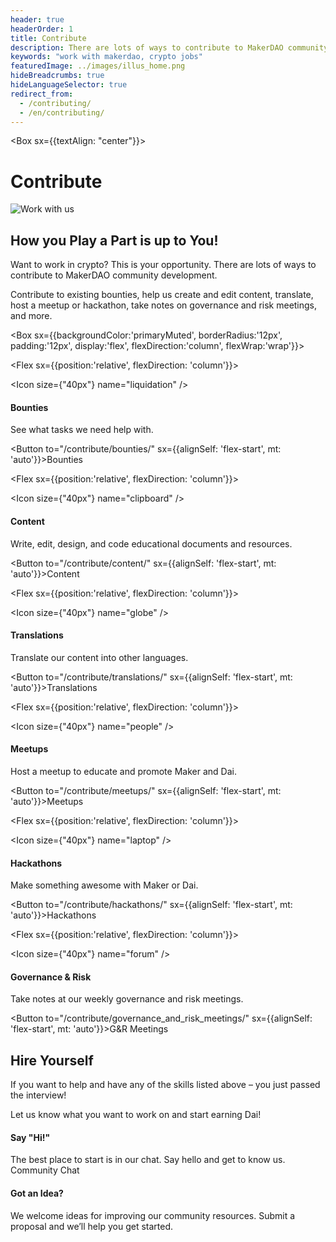 ```yaml
---
header: true
headerOrder: 1
title: Contribute
description: There are lots of ways to contribute to MakerDAO community development. Contribute to existing bounties, help us create and edit content, translate, host a meetup or hackathon, take notes on governance and risk meetings, and more.
keywords: "work with makerdao, crypto jobs"
featuredImage: ../images/illus_home.png
hideBreadcrumbs: true
hideLanguageSelector: true
redirect_from:
  - /contributing/
  - /en/contributing/
---
```


<Box sx={{textAlign: "center"}}>

# Contribute

![Work with us](/images/illus_work.png)

</Box>

## How you Play a Part is up to You!

Want to work in crypto? This is your opportunity. There are lots of ways to contribute to MakerDAO community development. 

Contribute to existing bounties, help us create and edit content, translate, host a meetup or hackathon, take notes on governance and risk meetings, and more.

<Box sx={{backgroundColor:'primaryMuted', borderRadius:'12px', padding:'12px', display:'flex', flexDirection:'column', flexWrap:'wrap'}}>

<Chocolate>

<Flex sx={{position:'relative', flexDirection: 'column'}}>

<Icon size={"40px"} name="liquidation" />

#### Bounties

See what tasks we need help with.

<Button to="/contribute/bounties/" sx={{alignSelf: 'flex-start', mt: 'auto'}}>Bounties</Button>

</Flex>

<Flex sx={{position:'relative', flexDirection: 'column'}}>

<Icon size={"40px"} name="clipboard" />

#### Content

Write, edit, design, and code educational documents and resources.

<Button to="/contribute/content/" sx={{alignSelf: 'flex-start', mt: 'auto'}}>Content</Button>

</Flex>

<Flex sx={{position:'relative', flexDirection: 'column'}}>

<Icon size={"40px"} name="globe" />

#### Translations

Translate our content into other languages.

<Button to="/contribute/translations/" sx={{alignSelf: 'flex-start', mt: 'auto'}}>Translations</Button>

</Flex>

<Flex sx={{position:'relative', flexDirection: 'column'}}>

<Icon size={"40px"} name="people" />

#### Meetups

Host a meetup to educate and promote Maker and Dai.

<Button to="/contribute/meetups/" sx={{alignSelf: 'flex-start', mt: 'auto'}}>Meetups</Button>

</Flex>

<Flex sx={{position:'relative', flexDirection: 'column'}}>

 <Icon size={"40px"} name="laptop" />

#### Hackathons

Make something awesome with Maker or Dai.

<Button to="/contribute/hackathons/" sx={{alignSelf: 'flex-start', mt: 'auto'}}>Hackathons</Button>

</Flex>

<Flex sx={{position:'relative', flexDirection: 'column'}}>

<Icon size={"40px"} name="forum" />

#### Governance & Risk

Take notes at our weekly governance and risk meetings.

<Button to="/contribute/governance_and_risk_meetings/" sx={{alignSelf: 'flex-start', mt: 'auto'}}>G&R Meetings</Button>

</Flex>

</Chocolate>

</Box>

<InfoBlock>

<Box>

## Hire Yourself

If you want to help and have any of the skills listed above – you just passed the interview! 

Let us know what you want to work on and start earning Dai!

</Box>

</InfoBlock>

<Tout>

<Box>

#### Say "Hi!"
The best place to start is in our chat. Say hello and get to know us. <Link to="https://chat.makerdao.com/channel/community-development">Community Chat</Link>

</Box>

<Box>

#### Got an Idea?
We welcome ideas for improving our community resources. Submit a <Link to="/funding/community-projects/">proposal</Link> and we’ll help you get started.

</Box>

</Tout>
